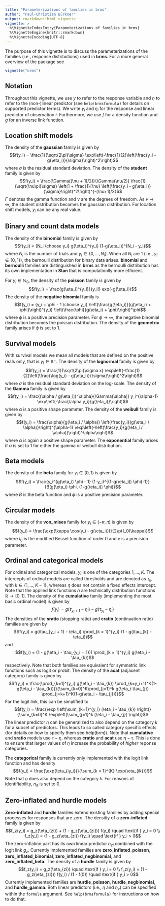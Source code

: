 ```yaml
---
title: "Parameterizations of families in brms"
author: "Paul-Christian Bürkner"
output: rmarkdown::html_vignette
vignette: >
  %\VignetteIndexEntry{Parameterizations of families in brms}
  %\VignetteEngine{knitr::rmarkdown}
  %\VignetteEncoding{UTF-8}
---
```


The purpose of this vignette is to discuss the parameterizations of the families (i.e., response distributions) used in **brms**. For a more general overview of the package see

```r
vignette("brms")
```

## Notation

Throughout this vignette, we use $y$ to refer to the response variable and $\eta$ to refer to the (non-)linear predictor (see `help(brmsformula)` for details on supported predictor terms). We write $y_i$ and $\eta_i$ for the response and linear predictor of observation $i$. Furthermore, we use $f$ for a density function and $g$ for an inverse link function.

## Location shift models

The density of the **gaussian** family is given by
$$f(y_i) = \frac{1}{\sqrt{2\pi}\sigma} \exp\left(-\frac{1}{2}\left(\frac{y_i - g(\eta_i)}{\sigma}\right)^2\right)$$ 
where $\sigma$ is the residual standard deviation. The density of the **student** family is given by
$$f(y_i) = \frac{\Gamma((\nu + 1)/2)}{\Gamma(\nu/2)} \frac{1}{\sqrt{\nu\pi}\sigma}
\left(1 + \frac{1}{\nu} \left(\frac{y_i - g(\eta_i)}{\sigma}\right)^2\right)^{-(\nu+1)/2}$$
$\Gamma$ denotes the gamma function and $\nu$ are the degrees of freedom. As $\nu \rightarrow \infty$, the student distribution becomes the gaussian distribution. For location shift models, $y_i$ can be any real value.

## Binary and count data models

The density of the **binomial** family is given by
$$f(y_i) = {N_i \choose y_i} g(\eta_i)^{y_i} (1-g(\eta_i))^{N_i - y_i}$$
where $N_i$ is the number of trials and $y_i \in \{0, ... , N_i\}$. When all $N_i$ are $1$ (i.e., $y_i \in \{0,1\}$), the bernoulli distribution for binary data arises. **binomial** and **bernoulli** families are distinguished in **brms** as the bernoulli distribution has its own implementation in **Stan** that is computationlly more efficient. 

For $y_i \in \mathbb{N}_0$, the density of the **poisson** family is given by
$$f(y_i) = \frac{g(\eta_i)^{y_i}}{y_i!} exp(-g(\eta_i))$$
The density of the **negative binomial** family is
$$f(y_i) = {y_i + \phi - 1 \choose y_i} \left(\frac{g(\eta_i)}{g(\eta_i) + \phi}\right)^{y_i}
\left(\frac{\phi}{g(\eta_i) + \phi}\right)^\phi$$
where $\phi$ is a positive precision parameter. For $\phi \rightarrow \infty$, the negative binomial distribution becomes the poisson distribution. The density of the **geometric** family arises if $\phi$ is set to $1$.

## Survival models

With survival models we mean all models that are defined on the positive reals only, that is $y_i \in \mathbb{R}^+$. The density of the **lognormal** family is given by 
$$f(y_i) = \frac{1}{\sqrt{2\pi}\sigma x} \exp\left(-\frac{1}{2}\left(\frac{\log(y_i) - g(\eta_i)}{\sigma}\right)^2\right)$$ 
where $\sigma$ is the residual standard deviation on the log-scale.
The density of the **Gamma** family is given by
$$f(y_i) = \frac{(\alpha / g(\eta_i))^\alpha}{\Gamma(\alpha)} y_i^{\alpha-1} 
\exp\left(-\frac{\alpha y_i}{g(\eta_i)}\right)$$
where $\alpha$ is a positive shape parameter. The density of the **weibull** family is given by
$$f(y_i) = \frac{\alpha}{g(\eta_i / \alpha)} \left(\frac{y_i}{g(\eta_i / \alpha)}\right)^{\alpha-1} 
\exp\left(-\left(\frac{y_i}{g(\eta_i / \alpha)}\right)^\alpha\right)$$
where $\alpha$ is again a positive shape parameter. The **exponential** family arises if $\alpha$ is set to $1$ for either the gamma or weibull distribution.

## Beta models

The density of the **beta** family for $y_i \in (0,1)$ is given by
$$f(y_i) = \frac{y_i^{g(\eta_i) \phi - 1} (1-y_i)^{(1-g(\eta_i)) \phi)-1}}{B(g(\eta_i) \phi, (1-g(\eta_i)) \phi)}$$
where $B$ is the beta function and $\phi$ is a positive precision parameter.

## Circular models

The density of the **von_mises** family for $y_i \in (-\pi,\pi)$ is given by
$$f(y_i) = \frac{\exp(\kappa \cos(y_i - g(\eta_i)))}{2\pi I_0(\kappa)}$$
where $I_0$ is the modified Bessel function of order 0 and $\kappa$ is
a precision parameter.

## Ordinal and categorical models

For ordinal and categorical models, $y_i$ is one of the categories $1, ..., K$. The intercepts of ordinal models are called thresholds and are denoted as $\tau_k$, with $k \in \{1, ..., K-1\}$, whereas $\eta$ does not contain a fixed effects intercept. Note that the applied link functions $h$ are technically distribution functions $\mathbb{R} \rightarrow [0,1]$.
The density of the **cumulative** family (implementing the most basic ordinal model) is given by
$$f(y_i) = g(\tau_{y_i + 1} - \eta_i) - g(\tau_{y_i} - \eta_i)$$ 
The densities of the **sratio** (stopping ratio) and **cratio** (continuation ratio) families are given by
$$f(y_i) =  g(\tau_{y_i + 1} - \eta_i) \prod_{k = 1}^{y_i} (1 - g(\tau_{k} - \eta_i))$$
and 
$$f(y_i) = (1 - g(\eta_i - \tau_{y_i + 1})) \prod_{k = 1}^{y_i} g(\eta_i - \tau_{k})$$
respectively. Note that both families are equivalent for symmetric link functions such as logit or probit. The density of the **acat** (adjacent category) family is given by
$$f(y_i) = \frac{\prod_{k=1}^{y_i} g(\eta_i - \tau_{k})
  \prod_{k=y_i+1}^K(1-g(\eta_i - \tau_{k}))}{\sum_{k=0}^K\prod_{j=1}^k g(\eta_i-\tau_{j})
  \prod_{j=k+1}^K(1-g(\eta_i - \tau_{j}))}$$
For the logit link, this can be simplified to
$$f(y_i) = \frac{\exp \left(\sum_{k=1}^{y_i} (\eta_i - \tau_{k}) \right)}
  {\sum_{k=0}^K \exp\left(\sum_{j=1}^k (\eta_i - \tau_{j}) \right)}$$
The linear predictor $\eta$ can be generalized to also depend on the category $k$ for a subset of predictors. This leads to so called category specific effects (for details on how to specify them see help(brm)). Note that **cumulative** and **sratio** models use $\tau - \eta$, whereas **cratio** and **acat** use $\eta - \tau$. This is done to ensure that larger values of $\eta$ increase the probability of *higher* reponse categories.

The **categorical** family is currently only implemented with the logit link function and has density
$$f(y_i) = \frac{\exp(\eta_{iy_i})}{\sum_{k = 1}^{K} \exp(\eta_{ik})}$$
Note that $\eta$ does also depend on the category $k$. For reasons of identifiability, $\eta_{i1}$ is set to $0$.

## Zero-inflated and hurdle models

**Zero-inflated** and **hurdle** families extend existing families by adding special processes for responses that are zero. The densitiy of a **zero-inflated** family is given by
$$f_z(y_i) = g_z(\eta_{zi}) + (1 - g_z(\eta_{zi})) f(y_i) \quad \text{if } y_i = 0 \\
  f_z(y_i) = (1 - g_z(\eta_{zi}) f(y_i) \quad \text{if } y_i > 0$$
The zero-inflation part has its own linear predictor $\eta_{zi}$ combined with the logit link $g_z$. Currently implemented families are **zero_inflated_poisson**, **zero_inflated_binomial**, **zero_inflated_negbinomial**, and **zero_inflated_beta**.
The density of a **hurdle** family is given by 
$$f_z(y_i) = g_z(\eta_{zi}) \quad \text{if } y_i = 0 \\
  f_z(y_i) = (1 - g_z(\eta_{zi})) f(y_i) / (1 - f(0)) \quad \text{if } y_i > 0$$
Currently implemented families are **hurdle_poisson**, **hurdle_negbinomial**, and **hurdle_gamma**. Both linear predictors (i.e., $\eta$ and $\eta_z$) can be specified within the `formula` argument. See `help(brmsformula)` for instructions on how to do that.
